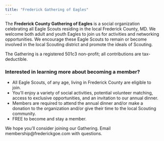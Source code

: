 ```yaml
---
title: "Frederick Gathering of Eagles"
---
```


The **Frederick County Gathering of Eagles** is a social organization celebrating all Eagle Scouts residing in the local Frederick County, MD. We welcome both adult and youth Eagles to join us for activities and networking opportunities. We encourage these Eagle Scouts to remain or become involved in the local Scouting district and promote the ideals of Scouting. 

The Gathering is a registered 501c3 non-profit; all contributions are tax-deductible. 

### Interested in learning more about becoming a member?

- All Eagle Scouts, of any age, living in Frederick County are eligible to join.
- You’ll enjoy a variety of social activities, potential volunteer matching, access to exclusive opportunities, and an invitation to our annual dinner. 
- Members are required to attend the annual dinner and/or make a donation to the organization and/or give their time to the local Scouting community. 
- FREE to become and stay a member. 

We hope you’ll consider joining our Gathering. Email membership@frederickgoe.com with questions.
